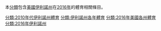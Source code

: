本[[使用說明:分類|分類]]包含[[美國|美國]][[伊利諾州|伊利諾州]]在[[2016年體育|2016年]]的體育相關條目。

[[分類:2010年代伊利諾州體育|分類:2010年代伊利諾州體育]]
[[分類:伊利諾州各年體育|分類:伊利諾州各年體育]]
[[分類:2016年美國各州體育|分類:2016年美國各州體育]]
[[分類:2016年伊利諾州|分類:2016年伊利諾州]]